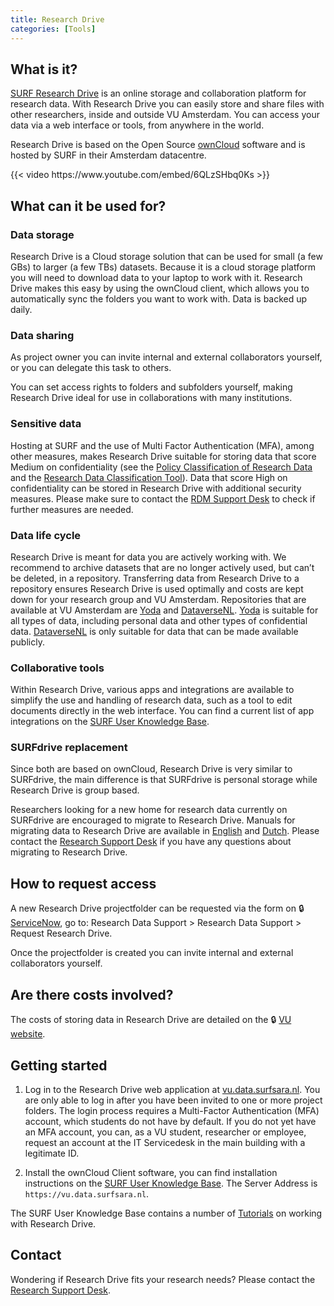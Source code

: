 ```yaml
---
title: Research Drive
categories: [Tools]
---
```

## What is it?
[SURF Research Drive](https://www.surf.nl/en/services/research-drive) is an online storage and collaboration platform for research data. With Research Drive you can easily store and share files with other researchers, inside and outside VU Amsterdam. You can access your data via a web interface or tools, from anywhere in the world. 

Research Drive is based on the Open Source [ownCloud](https://owncloud.com/) software and is hosted by SURF in their Amsterdam datacentre.

{{< video https://www.youtube.com/embed/6QLzSHbq0Ks >}}

## What can it be used for?

### Data storage
Research Drive is a Cloud storage solution that can be used for small (a few GBs) to larger (a few TBs) datasets. Because it is a cloud storage platform you will need to download data to your laptop to work with it. Research Drive makes this easy by using the ownCloud client, which allows you to automatically sync the folders you want to work with. Data is backed up daily. 

### Data sharing
As project owner you can invite internal and external collaborators yourself, or you can delegate this task to others.

You can set access rights to folders and subfolders yourself, making Research Drive ideal for use in collaborations with many institutions.

### Sensitive data
Hosting at SURF and the use of Multi Factor Authentication (MFA), among other measures, makes Research Drive suitable for storing data that score Medium on confidentiality (see the [Policy Classification of Research Data](https://rdm.vu.nl/guides/policies-supporting-vision-open-science.html#policy-classification-of-research-data) and the [Research Data Classification Tool](https://vu.nl/en/research/dataclassification)). Data that score High on confidentiality can be stored in Research Drive with additional security measures. Please make sure to contact the [RDM Support Desk](mailto:rdm@vu.nl) to check if further measures are needed.

### Data life cycle
Research Drive is meant for data you are actively working with. We recommend to archive datasets that are no longer actively used, but can't be deleted, in a repository. Transferring data from Research Drive to a repository ensures Research Drive is used optimally and costs are kept down for your research group and VU Amsterdam. Repositories that are available at VU Amsterdam are [Yoda](./yoda.qmd) and [DataverseNL](https://dataverse.nl/dataverse/vuamsterdam). [Yoda](./yoda.qmd) is suitable for all types of data, including personal data and other types of confidential data. [DataverseNL](https://dataverse.nl/dataverse/vuamsterdam) is only suitable for data that can be made available publicly.

### Collaborative tools
Within Research Drive, various apps and integrations are available to simplify the use and handling of research data, such as a tool to edit documents directly in the web interface. You can find a current list of app integrations on the [SURF User Knowledge Base](https://servicedesk.surf.nl/wiki/pages/viewpage.action?pageId=102828080).

### SURFdrive replacement
Since both are based on ownCloud, Research Drive is very similar to SURFdrive, the main difference is that SURFdrive is personal storage while Research Drive is group based. 

Researchers looking for a new home for research data currently on SURFdrive are encouraged to migrate to Research Drive. Manuals for migrating data to Research Drive are available in [English](../public/Manual-migrating-data-SURFdrive-to-ResearchDrive_EN.pdf) and [Dutch](../public/Handleiding-Migreren-data-SURFdrive-naar-ResearchDrive_NL.pdf). Please contact the [Research Support Desk](mailto:rdm@vu.nl) if you have any questions about migrating to Research Drive.

## How to request access
A new Research Drive projectfolder can be requested via the form on 🔒 [ServiceNow](https://services.vu.nl/esc), go to: Research Data Support > Research Data Support > Request Research Drive.

Once the projectfolder is created you can invite internal and external collaborators yourself.

## Are there costs involved?
The costs of storing data in Research Drive are detailed on the 🔒 [VU website](https://vu.nl/en/employee/research-data-support/research-archiving-storage-cost-model). 

## Getting started
1. Log in to the Research Drive web application at [vu.data.surfsara.nl](https://vu.data.surfsara.nl). You are only able to log in after you have been invited to one or more project folders. The login process requires a Multi-Factor Authentication (MFA) account, which students do not have by default. If you do not yet have an MFA account, you can, as a VU student, researcher or employee, request an account at the IT Servicedesk in the main building with a legitimate ID.

2. Install the ownCloud Client software, you can find installation instructions on the [SURF User Knowledge Base](https://servicedesk.surf.nl/wiki/display/WIKI/ownCloud+desktop+client). The Server Address is `https://vu.data.surfsara.nl`. 

The SURF User Knowledge Base contains a number of [Tutorials](https://servicedesk.surf.nl/wiki/display/WIKI/Tutorials) on working with Research Drive.

## Contact
Wondering if Research Drive fits your research needs? Please contact the [Research Support Desk](mailto:rdm@vu.nl).
